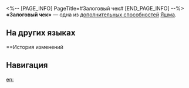 <%-- [PAGE_INFO]
PageTitle=#Залоговый чек#
[END_PAGE_INFO] --%>
{{Навык Инфобокс
|Название         = Залоговый чек
|Изображение      = След Залоговый чек.png
|Персонаж         = Яшма
|Тип              = Доп. способность
|Возвышение       = 4
|Длительность     = 
|Описание         = В начале боя действие Яшмы {{Доп эффект|продвигается вперёд}} на 50%.
|Свойство1        = 
|Масштабирование1 = 
}}
'''«Залоговый чек»''' — одна из [[дополнительная способность|дополнительных способностей]] [[Яшма]].

==На других языках==
{{На других языках
|en   = Collateral Ticket
|zhs  = 折牙票
|zht  = 折牙票
|ja   = {{Rubi|質札|しちふだ}}
|ko   = 전당표
|es   = Boleto de garantía
|fr   = Dépôt de garantie
|ru   = Залоговый чек
|th   = Collateral Ticket
|vi   = Phiếu Thế Chấp
|de   = Sicherheitsticket
|id   = Collateral Ticket
|pt   = Tíquete de Garantia
}}

==История изменений
{{История изменений|3.5}}

==Навигация==
{{Навык Навбокс|Яшма}}

[[en:]]